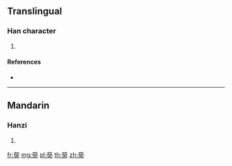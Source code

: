 {{character info/new}}
==Translingual==

===Han character===
{{Han char|rn=140|rad=艸|as=14|sn=20|four=44809|canj=TFFF}}

# {{defn|Han|sort=艸14}}

====References====
* {{Han ref|kx=1063.210|dkj=32221|dj=1528.100|hdz=53316.010|uh=85C0|ud=34240|bh=F0A6|bd=61606}}

----

==Mandarin==

===Hanzi===
{{cmn-hanzi|pin=[[yíng]] ([[ying2]])|wg=ying<sup>2</sup>}}

# {{defn|lang=cmn|sort=艸14}}

[[fr:藀]]
[[mg:藀]]
[[pl:藀]]
[[th:藀]]
[[zh:藀]]
